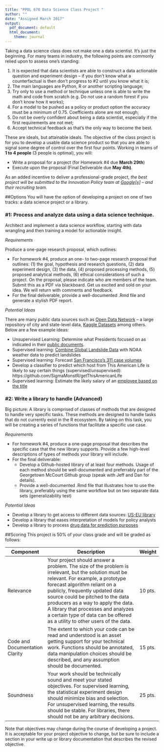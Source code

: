 ```yaml
---
title: "PPOL 670 Data Science Class Project "
author: ""
date: "Assigned March 2017"
output:
  pdf_document: default
  html_document:
    theme: journal
---
```


Taking a data science class does not make one a data scientist. It’s just the beginning. For many teams in industry, the following points are commonly relied upon to assess one’s standing:

1. It is expected that data scientists are able to construct a data actionable question and experiment design -- if you don't know what a counterfactual is then don't progress to #2 until you know what it is;
2. The main languages are Python, R or another scripting language;
3. Try only to use a method or technique unless one is able to write the math and code from scratch (e.g. Do not use a random forest if you don't know how it works);
4. For a model to be pushed as a policy or product option the accuracy must be a minimum of 0.75. Coefficients alone are not enough;
5. Do not be overly confident about being a data scientist, especially if the first requirements are not met; 
6. Accept technical feedback as that's the only way to become the best.

These are ideals, but attainable ideals. The objective of the class project is for you to develop a usable data science product so that you are able to signal some degree of control over the first four points. Working in teams of __1 to 4 people__ (3 people is optimal), you will:

- Write a proposal for a project (for Homework #4 due __March 29th__)
- Execute upon the proposal (Final Deliverable due __May 4th)__.

As an added incentive to deliver a professional-grade project, *the best project will be submitted to the Innovation Policy team at [Google[x]](https://en.wikipedia.org/wiki/X_(company)) -- and their recruiting team*. 

##Options
You will have the option of developing a project on one of two tracks: a data science project or a library. 

### #1: Process and analyze data using a data science technique. 

Architect and implement a data science workflow, starting with data wrangling and then training a model for actionable insight.

_Requirements_

Produce a one-page research proposal, which outlines:

- For homework #4, produce an one- to two-page research proposal that outlines: (1) the goal, hypothesis and research questions, (2) data experiment design, (3) the data, (4) proposed processing methods, (5) proposed analytical methods, (6) ethical considerations of such a project. On the proposal, please indicate who are members of the team. Submit this as a PDF via blackboard. Get us excited and sold on your idea. We will return with comments and feedback. 
- For the final deliverable, provide a well-documented .Rmd file and generate a stylish PDF report.

_Potential Ideas_

There are many public data sources such as [Open Data Network](https://www.opendatanetwork.com/) -- a large repository of city and state-level data,  [Kaggle Datasets](https://www.kaggle.com/datasets) among others. Below are a few example ideas:

- Unsupervised Learning: Determine what Presidents focused on as indicated in their [public documents](https://www.kaggle.com/jayrav13/american-presidency-project).
- Supervised learning: [Combine Global Landslide Data](https://data.nasa.gov/dataset/Global-Landslide-Catalog-Export/dd9e-wu2v?category=dataset&view_name=Global-Landslide-Catalog-Export) with NOAA weather data to predict landslides
- Supervised learning: Forecast [San Francisco’s 311 case volumes](https://data.sfgov.org/City-Infrastructure/Case-Data-from-San-Francisco-311-SF311-/vw6y-z8j6/data)
- Develop a classifier to predict which host from This American Life is likely to say certain things (supervised/unsupervised): https://github.com/SigmaMonstR/getThisAmericanLife
- Supervised learning: Estimate the likely salary of an [employee based on the title](https://www.kaggle.com/cityofLA/city-payroll-data)


### #2: Write a library to handle (Advanced)

Big picture: A library is comprised of classes of methods that are designed to handle very specific tasks. These methods are designed to handle tasks that do not currently exist in the R ecosystem. By taking on this task, you will be creating a series of functions that facilitate a specific use case.

_Requirements_ 

- For homework #4, produce a one-page proposal that describes the specific case that the new library supports. Provide a few high-level descriptions of types of methods your library will include. 
- For the final deliverable:
  - Develop a Github-hosted library of at least four methods. Usage of each method should be well-documented and preferrably part of the Georgetown McCourt Github group (speak with Jeff and Dan for details).
  - Provide a well-documented .Rmd file that illustrates how to use the library, preferably using the same workflow but on two separate data sets (generalizability test)
  
_Potential Ideas_

- Develop a library to get access to different data sources: [US-EU library](https://github.com/CommerceDataService/eu.us.opendata)
- Develop a library that eases interpretation of models for policy analysts
- Develop a library to process [drug data for prediction purposes](https://github.com/OHDSI/PatientLevelPrediction)


##Scoring
This project is 50% of your class grade and will be graded as follows:

| Component | Description | Weight |
|-------------|--------------------------------------------------|------|
| Relevance | Your project should answer a problem. The size of the problem is irrelevant, but the solution must be relevant. For example, a prototype forecast algorithm reliant on a publicly, frequently updated data source could be pitched to the data producers as a way to apply the data. A library that processes and analyzes a certain type of data can be offered as a utility to other users of the data. |10 pts. |
| Code and Documentation Clarity | The extent to which your code can be read and understood is an asset getting support for your technical work. Functions should be annotated, data manipulation choices should be described, and any assumption should be documented.  |15 pts. |
| Soundness | Your work should be technically sound and meet your stated objectives. For supervised learning, the statistical experiment design should minimize bias and selection. For unsupervised learning, the results should be stable. For libraries, there should not be any arbitrary decisions. |25 pts. |

Note that objectives may change during the course of developing a project. It is acceptable for your project objective to change, but be sure to include a section in your write up or library documentation that describes the revised objective.


